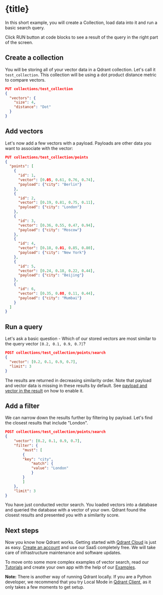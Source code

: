 
# {title}

In this short example, you will create a Collection, load data into it and run a basic search query.

<Alert severity="info">Click RUN button at code blocks to see a result of the query in the right part of the screen.</Alert>

## Create a collection

You will be storing all of your vector data in a Qdrant collection. Let's call it `test_collection`. This collection will be using a dot product distance metric to compare vectors.

```json withRunButton=true
PUT collections/test_collection
{
  "vectors": {
    "size": 4,
    "distance": "Dot"
  }
}
```

## Add vectors

Let's now add a few vectors with a payload. Payloads are other data you want to associate with the vector:

```json withRunButton=true
PUT collections/test_collection/points
{
  "points": [
    {
      "id": 1,
      "vector": [0.05, 0.61, 0.76, 0.74],
      "payload": {"city": "Berlin"}
    },
    {
      "id": 2,
      "vector": [0.19, 0.81, 0.75, 0.11],
      "payload": {"city": "London"}
    },
    {
      "id": 3,
      "vector": [0.36, 0.55, 0.47, 0.94],
      "payload": {"city": "Moscow"}
    },
    {
      "id": 4,
      "vector": [0.18, 0.01, 0.85, 0.80],
      "payload": {"city": "New York"}
    },
    {
      "id": 5,
      "vector": [0.24, 0.18, 0.22, 0.44],
      "payload": {"city": "Beijing"}
    },
    {
      "id": 6,
      "vector": [0.35, 0.08, 0.11, 0.44],
      "payload": {"city": "Mumbai"}
    }
  ]
}
```

## Run a query

Let's ask a basic question - Which of our stored vectors are most similar to the query vector `[0.2, 0.1, 0.9, 0.7]`?

```json withRunButton=true
POST collections/test_collection/points/search
{
  "vector": [0.2, 0.1, 0.9, 0.7],
  "limit": 3
}
```

The results are returned in decreasing similarity order. Note that payload and vector data is missing in these results by default.
See [payload and vector in the result](https://qdrant.tech/documentation/concepts/search#payload-and-vector-in-the-result) on how to enable it.

## Add a filter

We can narrow down the results further by filtering by payload. Let's find the closest results that include "London".

```json withRunButton=true
POST collections/test_collection/points/search
{
    "vector": [0.2, 0.1, 0.9, 0.7],
    "filter": {
        "must": [
        {
        "key": "city",
            "match": {
            "value": "London"
            }
        }
        ]
    },
    "limit": 3
}
```

You have just conducted vector search. You loaded vectors into a database and queried the database with a vector of your own. Qdrant found the closest results and presented you with a similarity score.

## Next steps

Now you know how Qdrant works. Getting started with [Qdrant Cloud](https://qdrant.tech/documentation/cloud/quickstart-cloud/) is just as easy. [Create an account](https://qdrant.to/cloud) and use our SaaS completely free. We will take care of infrastructure maintenance and software updates.

To move onto some more complex examples of vector search, read our [Tutorials](https://qdrant.tech/documentation/tutorials/) and create your own app with the help of our [Examples](https://qdrant.tech/documentation/examples/).

**Note:** There is another way of running Qdrant locally. If you are a Python developer, we recommend that you try Local Mode in [Qdrant Client](https://github.com/qdrant/qdrant-client), as it only takes a few moments to get setup.
